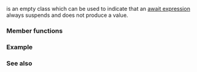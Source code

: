 {{cpp/title|suspend_always}}
{{cpp/coroutine/navbar}}
{{ddcl|header=coroutine|since=c++20|
struct suspend_always;
}}

{{tt|suspend_always}} is an empty class which can be used to indicate that an [[cpp/language/coroutines#co_await|await expression]] always suspends and does not produce a value.

===Member functions===
{{dsc begin}}
{{dsc mem fun|await_ready|nolink=true|indicates that an await expression always suspends}}
{{dsc mem fun|await_suspend|nolink=true|no-op}}
{{dsc mem fun|await_resume|nolink=true|no-op}}
{{dsc end}}

{{member|{{small|std::suspend_always::}}await_ready|2=
{{ddcl|
constexpr bool await_ready() const noexcept { return false; }
}}

Always returns {{c|false}}, indicating that an await expression always suspends.
}}

{{member|{{small|std::suspend_always::}}await_suspend|2=
{{ddcl|
constexpr void await_suspend( std::coroutine_handle&lt;&gt; ) const noexcept {}
}}

Does nothing.
}}

{{member|{{small|std::suspend_always::}}await_resume|2=
{{ddcl|
constexpr void await_resume() const noexcept {}
}}

Does nothing. An await expression does not produce a value if {{tt|suspend_always}} is used.
}}

===Example===
{{example}}

===See also===
{{dsc begin}}
{{dsc inc|cpp/coroutine/dsc suspend_never}}
{{dsc end}}

{{langlinks|es|ja|ru|zh}}